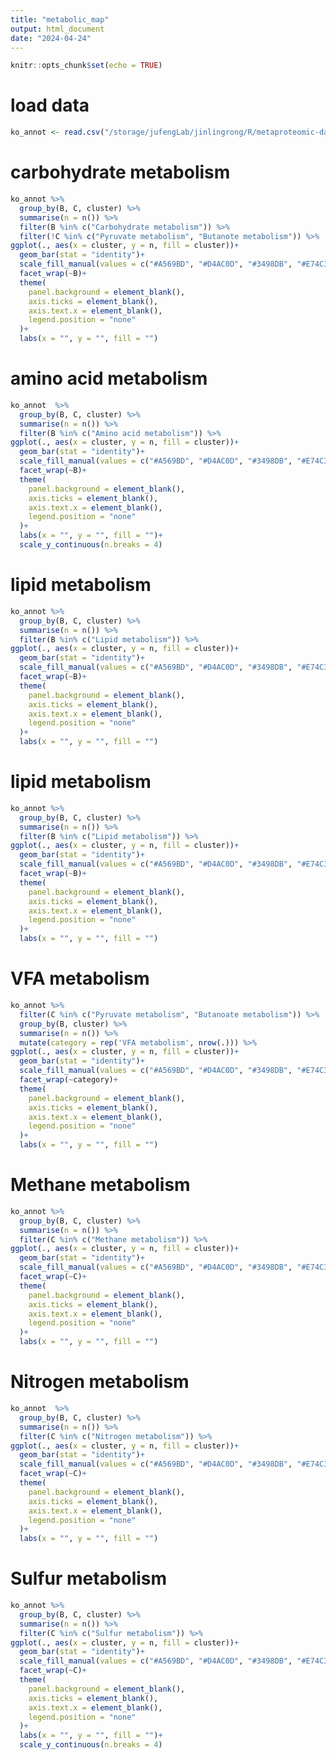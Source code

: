 ```yaml
---
title: "metabolic_map"
output: html_document
date: "2024-04-24"
---
```


```r
knitr::opts_chunk$set(echo = TRUE)
```

# load data
```r
ko_annot <- read.csv("/storage/jufengLab/jinlingrong/R/metaproteomic-data-analysis/SI/ko_annotation.csv")
```

# carbohydrate metabolism
```r
ko_annot %>%
  group_by(B, C, cluster) %>%
  summarise(n = n()) %>%
  filter(B %in% c("Carbohydrate metabolism")) %>%
  filter(!C %in% c("Pyruvate metabolism", "Butanote metabolism")) %>%
ggplot(., aes(x = cluster, y = n, fill = cluster))+
  geom_bar(stat = "identity")+
  scale_fill_manual(values = c("#A569BD", "#D4AC0D", "#3498DB", "#E74C3C", "#7fc97f"))+
  facet_wrap(~B)+
  theme(
    panel.background = element_blank(),
    axis.ticks = element_blank(),
    axis.text.x = element_blank(),
    legend.position = "none"
  )+
  labs(x = "", y = "", fill = "")
```

# amino acid metabolism
```r
ko_annot  %>%
  group_by(B, C, cluster) %>%
  summarise(n = n()) %>%
  filter(B %in% c("Amino acid metabolism")) %>%
ggplot(., aes(x = cluster, y = n, fill = cluster))+
  geom_bar(stat = "identity")+
  scale_fill_manual(values = c("#A569BD", "#D4AC0D", "#3498DB", "#E74C3C", "#7fc97f"))+
  facet_wrap(~B)+
  theme(
    panel.background = element_blank(),
    axis.ticks = element_blank(),
    axis.text.x = element_blank(),
    legend.position = "none"
  )+
  labs(x = "", y = "", fill = "")+
  scale_y_continuous(n.breaks = 4)
```

# lipid metabolism
```r
ko_annot %>%
  group_by(B, C, cluster) %>%
  summarise(n = n()) %>%
  filter(B %in% c("Lipid metabolism")) %>%
ggplot(., aes(x = cluster, y = n, fill = cluster))+
  geom_bar(stat = "identity")+
  scale_fill_manual(values = c("#A569BD", "#D4AC0D", "#3498DB", "#E74C3C", "#7fc97f"))+
  facet_wrap(~B)+
  theme(
    panel.background = element_blank(),
    axis.ticks = element_blank(),
    axis.text.x = element_blank(),
    legend.position = "none"
  )+
  labs(x = "", y = "", fill = "")
```

# lipid metabolism
```r
ko_annot %>%
  group_by(B, C, cluster) %>%
  summarise(n = n()) %>%
  filter(B %in% c("Lipid metabolism")) %>%
ggplot(., aes(x = cluster, y = n, fill = cluster))+
  geom_bar(stat = "identity")+
  scale_fill_manual(values = c("#A569BD", "#D4AC0D", "#3498DB", "#E74C3C", "#7fc97f"))+
  facet_wrap(~B)+
  theme(
    panel.background = element_blank(),
    axis.ticks = element_blank(),
    axis.text.x = element_blank(),
    legend.position = "none"
  )+
  labs(x = "", y = "", fill = "")
```

# VFA metabolism
```r
ko_annot %>%
  filter(C %in% c("Pyruvate metabolism", "Butanoate metabolism")) %>%
  group_by(B, cluster) %>%
  summarise(n = n()) %>%
  mutate(category = rep('VFA metabolism', nrow(.))) %>%
ggplot(., aes(x = cluster, y = n, fill = cluster))+
  geom_bar(stat = "identity")+
  scale_fill_manual(values = c("#A569BD", "#D4AC0D", "#3498DB", "#E74C3C", "#7fc97f"))+
  facet_wrap(~category)+
  theme(
    panel.background = element_blank(),
    axis.ticks = element_blank(),
    axis.text.x = element_blank(),
    legend.position = "none"
  )+
  labs(x = "", y = "", fill = "")
```

# Methane metabolism
```r
ko_annot %>%
  group_by(B, C, cluster) %>%
  summarise(n = n()) %>%
  filter(C %in% c("Methane metabolism")) %>%
ggplot(., aes(x = cluster, y = n, fill = cluster))+
  geom_bar(stat = "identity")+
  scale_fill_manual(values = c("#A569BD", "#D4AC0D", "#3498DB", "#E74C3C", "#7fc97f"))+
  facet_wrap(~C)+
  theme(
    panel.background = element_blank(),
    axis.ticks = element_blank(),
    axis.text.x = element_blank(),
    legend.position = "none"
  )+
  labs(x = "", y = "", fill = "")
```

# Nitrogen metabolism
```r
ko_annot  %>%
  group_by(B, C, cluster) %>%
  summarise(n = n()) %>%
  filter(C %in% c("Nitrogen metabolism")) %>%
ggplot(., aes(x = cluster, y = n, fill = cluster))+
  geom_bar(stat = "identity")+
  scale_fill_manual(values = c("#A569BD", "#D4AC0D", "#3498DB", "#E74C3C", "#7fc97f"))+
  facet_wrap(~C)+
  theme(
    panel.background = element_blank(),
    axis.ticks = element_blank(),
    axis.text.x = element_blank(),
    legend.position = "none"
  )+
  labs(x = "", y = "", fill = "")
```

# Sulfur metabolism
```r
ko_annot %>%
  group_by(B, C, cluster) %>%
  summarise(n = n()) %>%
  filter(C %in% c("Sulfur metabolism")) %>%
ggplot(., aes(x = cluster, y = n, fill = cluster))+
  geom_bar(stat = "identity")+
  scale_fill_manual(values = c("#A569BD", "#D4AC0D", "#3498DB", "#E74C3C", "#7fc97f"))+
  facet_wrap(~C)+
  theme(
    panel.background = element_blank(),
    axis.ticks = element_blank(),
    axis.text.x = element_blank(),
    legend.position = "none"
  )+
  labs(x = "", y = "", fill = "")+
  scale_y_continuous(n.breaks = 4)
```

